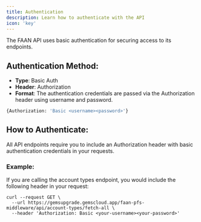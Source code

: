 ```yaml
---
title: Authentication
description: Learn how to authenticate with the API
icon: 'key'
---
```


The FAAN API uses basic authentication for securing access to its endpoints.

## Authentication Method:
- **Type**: Basic Auth
- **Header**: Authorization
- **Format**: The authentication credentials are passed via the Authorization header using username and password.

```bash
{Authorization: 'Basic <username><password>'}
```

## How to Authenticate:
All API endpoints require you to include an Authorization header with basic authentication credentials in your requests.

### Example:

If you are calling the account types endpoint, you would include the following header in your request:
```curl
curl --request GET \
  --url https://gemsupgrade.gemscloud.app/faan-pfs-middleware/api/account-types/fetch-all \
  --header 'Authorization: Basic <your-username><your-password>'
```